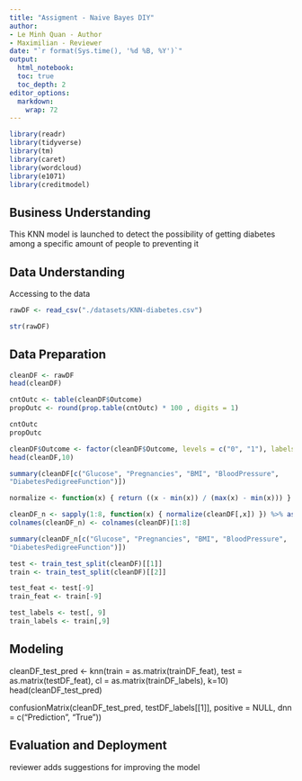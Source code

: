 ```yaml
---
title: "Assigment - Naive Bayes DIY"
author:
- Le Minh Quan - Author
- Maximilian - Reviewer
date: "`r format(Sys.time(), '%d %B, %Y')`"
output:
  html_notebook:
  toc: true
  toc_depth: 2
editor_options: 
  markdown: 
    wrap: 72
---
```



```r
library(readr)
library(tidyverse)
library(tm)
library(caret)
library(wordcloud)
library(e1071)
library(creditmodel)
```

## Business Understanding

This KNN model is launched to detect the possibility of getting diabetes
among a specific amount of people to preventing it

## Data Understanding

Accessing to the data

```r
rawDF <- read_csv("./datasets/KNN-diabetes.csv")
```

```r
str(rawDF)
```

## Data Preparation

```r
cleanDF <- rawDF 
head(cleanDF)
```

```r
cntOutc <- table(cleanDF$Outcome) 
propOutc <- round(prop.table(cntOutc) * 100 , digits = 1)

cntOutc 
propOutc
```

```r
cleanDF$Outcome <- factor(cleanDF$Outcome, levels = c("0", "1"), labels = c("No Diabetes", "Diabetes")) %>% relevel("Diabetes") 
head(cleanDF,10)
```

```r
summary(cleanDF[c("Glucose", "Pregnancies", "BMI", "BloodPressure",
"DiabetesPedigreeFunction")])
```


```r
normalize <- function(x) { return ((x - min(x)) / (max(x) - min(x))) }

cleanDF_n <- sapply(1:8, function(x) { normalize(cleanDF[,x]) }) %>% as.data.frame() 
colnames(cleanDF_n) <- colnames(cleanDF)[1:8]

summary(cleanDF_n[c("Glucose", "Pregnancies", "BMI", "BloodPressure",
"DiabetesPedigreeFunction")])
```

```r
test <- train_test_split(cleanDF)[[1]]
train <- train_test_split(cleanDF)[[2]]

test_feat <- test[-9]
train_feat <- train[-9]

test_labels <- test[, 9]
train_labels <- train[,9]

```




## Modeling

cleanDF_test_pred <- knn(train = as.matrix(trainDF_feat), test = as.matrix(testDF_feat), cl = as.matrix(trainDF_labels), k=10)
head(cleanDF_test_pred)

confusionMatrix(cleanDF_test_pred, testDF_labels[[1]], positive = NULL,
dnn = c("Prediction", "True"))

## Evaluation and Deployment

reviewer adds suggestions for improving the model
